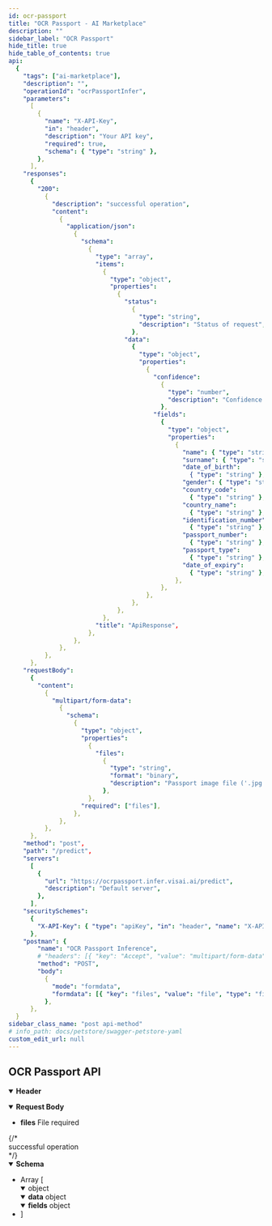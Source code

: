 ```yaml
---
id: ocr-passport
title: "OCR Passport - AI Marketplace"
description: ""
sidebar_label: "OCR Passport"
hide_title: true
hide_table_of_contents: true
api:
  {
    "tags": ["ai-marketplace"],
    "description": "",
    "operationId": "ocrPassportInfer",
    "parameters":
      [
        {
          "name": "X-API-Key",
          "in": "header",
          "description": "Your API key",
          "required": true,
          "schema": { "type": "string" },
        },
      ],
    "responses":
      {
        "200":
          {
            "description": "successful operation",
            "content":
              {
                "application/json":
                  {
                    "schema":
                      {
                        "type": "array",
                        "items":
                          {
                            "type": "object",
                            "properties":
                              {
                                "status":
                                  {
                                    "type": "string",
                                    "description": "Status of request",
                                  },
                                "data":
                                  {
                                    "type": "object",
                                    "properties":
                                      {
                                        "confidence":
                                          {
                                            "type": "number",
                                            "description": "Confidence value",
                                          },
                                        "fields":
                                          {
                                            "type": "object",
                                            "properties":
                                              {
                                                "name": { "type": "string" },
                                                "surname": { "type": "string" },
                                                "date_of_birth":
                                                  { "type": "string" },
                                                "gender": { "type": "string" },
                                                "country_code":
                                                  { "type": "string" },
                                                "country_name":
                                                  { "type": "string" },
                                                "identification_number":
                                                  { "type": "string" },
                                                "passport_number":
                                                  { "type": "string" },
                                                "passport_type":
                                                  { "type": "string" },
                                                "date_of_expiry":
                                                  { "type": "string" },
                                              },
                                          },
                                      },
                                  },
                              },
                          },
                        "title": "ApiResponse",
                      },
                  },
              },
          },
      },
    "requestBody":
      {
        "content":
          {
            "multipart/form-data":
              {
                "schema":
                  {
                    "type": "object",
                    "properties":
                      {
                        "files":
                          {
                            "type": "string",
                            "format": "binary",
                            "description": "Passport image file ('.jpg', '.jpeg', and '.png')",
                          },
                      },
                    "required": ["files"],
                  },
              },
          },
      },
    "method": "post",
    "path": "/predict",
    "servers":
      [
        {
          "url": "https://ocrpassport.infer.visai.ai/predict",
          "description": "Default server",
        },
      ],
    "securitySchemes":
      {
        "X-API-Key": { "type": "apiKey", "in": "header", "name": "X-API-Key" },
      },
    "postman": {
        "name": "OCR Passport Inference",
        # "headers": [{ "key": "Accept", "value": "multipart/form-data" }],
        "method": "POST",
        "body":
          {
            "mode": "formdata",
            "formdata": [{ "key": "files", "value": "file", "type": "file" }],
          },
      },
  }
sidebar_class_name: "post api-method"
# info_path: docs/petstore/swagger-petstore-yaml
custom_edit_url: null
---
```



## OCR Passport API

<details style={{ marginBottom: "1rem" }} data-collapsed={false} open={true}>
  <summary style={{}}>
    <strong>Header</strong>
  </summary>
  <div>
    <ul>
      <ParamsItem
        className={"paramsItem"}
        param={{
          name: "X-API-Key",
          in: "header",
          description: "Your API key",
          required: true,
          schema: { type: "string" },
        }}
      ></ParamsItem>
    </ul>
  </div>
</details>
<MimeTabs>
  <TabItem label={"multipart/form-data"} value={"multipart/form-data-schema"}>
    <details style={{}} data-collapsed={false} open={true}>
      <summary style={{ textAlign: "left" }}>
        <strong>Request Body</strong>
      </summary>
      <div style={{ textAlign: "left", marginLeft: "1rem" }}></div>
      <ul style={{ marginLeft: "1rem" }}>
        <li>
          <div>
            <strong>files</strong>
            <span style={{ opacity: "0.6" }}> File</span>
            <span
              style={{
                color: "#FA383E",
                marginLeft: "0.25rem",
                fontWeight: "700",
              }}
            >
              required
            </span>
          </div>
        </li>
      </ul>
    </details>
  </TabItem>
</MimeTabs>
<div>
  <ApiTabs>
    <TabItem label={"200"} value={"200"}>
      {/* <div>successful operation</div> */}
      <div>
        <MimeTabs schemaType={"response"}>
          <TabItem label={"application/json"} value={"application/json"}>
            <SchemaTabs>
              <TabItem label={"Schema"} value={"Schema"}>
                <details style={{}} data-collapsed={false} open={true}>
                  <summary style={{ textAlign: "left" }}>
                    <strong>Schema</strong>
                  </summary>
                  <div style={{ textAlign: "left", marginLeft: "1rem" }}></div>
                  <ul style={{ marginLeft: "1rem" }}>
                    <li>
                      <div
                        style={{
                          fontSize: "var(--ifm-code-font-size)",
                          opacity: "0.6",
                          marginLeft: "-.5rem",
                          paddingBottom: ".5rem",
                        }}
                      >
                        Array [
                      </div>
                    </li>
                    <details style={{}} data-collapsed={false} open={true}>
                      <summary style={{}}>
                        <span style={{ opacity: "0.6" }}> object</span>
                      </summary>
                      <div style={{ marginLeft: "1rem" }}>
                        <SchemaItem
                          collapsible={false}
                          name={"status"}
                          required={false}
                          schemaName={"string"}
                          qualifierMessage={
                            "`success` | `failed`"
                          }
                          schema={{
                            description: "Status of request",
                            title: "image_size",
                          }}
                        ></SchemaItem>
                        <SchemaItem
                          collapsible={false}
                          className={"schemaItem"}
                        >
                          <details style={{}} data-collapsed={false} open={true}>
                            <summary style={{}}>
                              <strong>data</strong>
                              <span style={{ opacity: "0.6" }}> object</span>
                            </summary>
                            <div style={{ marginLeft: "1rem" }}>
                              <SchemaItem
                                collapsible={false}
                                name={"confidence"}
                                required={false}
                                schemaName={"float"}
                                schema={{
                                  description: "The level of confidence",
                                  type: "float",
                                  minLength: 1,
                                }}
                              ></SchemaItem>
                              <details style={{}} data-collapsed={false} open={true}>
                                <summary style={{}}>
                                  <strong>fields</strong>
                                  <span style={{ opacity: "0.6" }}> object</span>
                                </summary>
                                <div style={{ marginLeft: "1rem" }}>
                                  <SchemaItem
                                    collapsible={false}
                                    name={"name"}
                                    required={false}
                                    schemaName={"string"}
                                    qualifierMessage={undefined}
                                  ></SchemaItem>
                                  <SchemaItem
                                    collapsible={false}
                                    name={"surname"}
                                    required={false}
                                    schemaName={"string"}
                                    qualifierMessage={undefined}
                                  ></SchemaItem>
                                  <SchemaItem
                                    collapsible={false}
                                    name={"date_of_birth"}
                                    required={false}
                                    schemaName={"string"}
                                    qualifierMessage={undefined}
                                  ></SchemaItem>
                                  <SchemaItem
                                    collapsible={false}
                                    name={"gender"}
                                    required={false}
                                    schemaName={"string"}
                                    qualifierMessage={
                                      "`M` for male | `F` for female"
                                    }
                                  ></SchemaItem>
                                  <SchemaItem
                                    collapsible={false}
                                    name={"country_code"}
                                    required={false}
                                    schemaName={"string"}
                                    qualifierMessage={undefined}
                                  ></SchemaItem>
                                  <SchemaItem
                                    collapsible={false}
                                    name={"country_name"}
                                    required={false}
                                    schemaName={"string"}
                                    qualifierMessage={undefined}
                                  ></SchemaItem>
                                  <SchemaItem
                                    collapsible={false}
                                    name={"passport_number"}
                                    required={false}
                                    schemaName={"string"}
                                    qualifierMessage={undefined}
                                  ></SchemaItem>
                                  <SchemaItem
                                    collapsible={false}
                                    name={"passport_type"}
                                    required={false}
                                    schemaName={"string"}
                                    qualifierMessage={undefined}
                                  ></SchemaItem>
                                  <SchemaItem
                                    collapsible={false}
                                    name={"date_of_expiry"}
                                    required={false}
                                    schemaName={"string"}
                                    qualifierMessage={undefined}
                                  ></SchemaItem>
                                  <SchemaItem
                                    collapsible={false}
                                    name={"identification_number"}
                                    required={false}
                                    schemaName={"string"}
                                    qualifierMessage={
                                      "(Only Thai passport)"
                                    }
                                  ></SchemaItem>
                                </div>
                              </details>
                            </div>
                          </details>
                        </SchemaItem>
                      </div>
                    </details>
                    <li>
                      <div
                        style={{
                          fontSize: "var(--ifm-code-font-size)",
                          opacity: "0.6",
                          marginLeft: "-.5rem",
                        }}
                      >
                        ]
                      </div>
                    </li>
                  </ul>
                </details>
              </TabItem>
              <TabItem
                label={"Example (from schema)"}
                value={"Example (from schema)"}
              >
                <ResponseSamples
                  responseExample={
                    `[
  {
      "status": "success",
      "data": {
          "fields": {
              "name": "VISAI",
              "surname": "AI",
              "date_of_birth": "01 JUN 1997",
              "gender": "M",
              "country_code": "THA",
              "country_name": "Thailand",
              "identification_number": "1234567890123",
              "passport_number": "R123456",
              "passport_type": "P",
              "date_of_expiry": "31 DEC 2025"
          },
          "confidence": 0.9566428661346436
      }
  }
]`
                  }
                  language={"json"}
                ></ResponseSamples>
              </TabItem>
            </SchemaTabs>
          </TabItem>
        </MimeTabs>
      </div>
    </TabItem>

  </ApiTabs>
</div>
